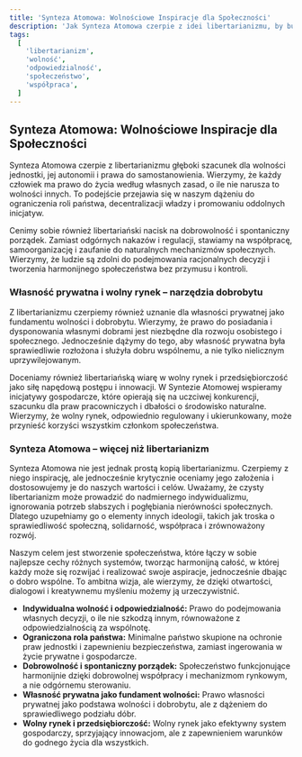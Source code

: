```yaml
---
title: 'Synteza Atomowa: Wolnościowe Inspiracje dla Społeczności'
description: 'Jak Synteza Atomowa czerpie z idei libertarianizmu, by budować bardziej otwarte, sprawiedliwe i innowacyjne społeczeństwo.'
tags:
  [
    'libertarianizm',
    'wolność',
    'odpowiedzialność',
    'społeczeństwo',
    'współpraca',
  ]
---
```


## Synteza Atomowa: Wolnościowe Inspiracje dla Społeczności

Synteza Atomowa czerpie z libertarianizmu głęboki szacunek dla wolności jednostki, jej autonomii i prawa do samostanowienia. Wierzymy, że każdy człowiek ma prawo do życia według własnych zasad, o ile nie narusza to wolności innych. To podejście przejawia się w naszym dążeniu do ograniczenia roli państwa, decentralizacji władzy i promowaniu oddolnych inicjatyw.

Cenimy sobie również libertariański nacisk na dobrowolność i spontaniczny porządek. Zamiast odgórnych nakazów i regulacji, stawiamy na współpracę, samoorganizację i zaufanie do naturalnych mechanizmów społecznych. Wierzymy, że ludzie są zdolni do podejmowania racjonalnych decyzji i tworzenia harmonijnego społeczeństwa bez przymusu i kontroli.

### Własność prywatna i wolny rynek – narzędzia dobrobytu

Z libertarianizmu czerpiemy również uznanie dla własności prywatnej jako fundamentu wolności i dobrobytu. Wierzymy, że prawo do posiadania i dysponowania własnymi dobrami jest niezbędne dla rozwoju osobistego i społecznego. Jednocześnie dążymy do tego, aby własność prywatna była sprawiedliwie rozłożona i służyła dobru wspólnemu, a nie tylko nielicznym uprzywilejowanym.

Doceniamy również libertariańską wiarę w wolny rynek i przedsiębiorczość jako siłę napędową postępu i innowacji. W Syntezie Atomowej wspieramy inicjatywy gospodarcze, które opierają się na uczciwej konkurencji, szacunku dla praw pracowniczych i dbałości o środowisko naturalne. Wierzymy, że wolny rynek, odpowiednio regulowany i ukierunkowany, może przynieść korzyści wszystkim członkom społeczeństwa.

### Synteza Atomowa – więcej niż libertarianizm

Synteza Atomowa nie jest jednak prostą kopią libertarianizmu. Czerpiemy z niego inspirację, ale jednocześnie krytycznie oceniamy jego założenia i dostosowujemy je do naszych wartości i celów. Uważamy, że czysty libertarianizm może prowadzić do nadmiernego indywidualizmu, ignorowania potrzeb słabszych i pogłębiania nierówności społecznych. Dlatego uzupełniamy go o elementy innych ideologii, takich jak troska o sprawiedliwość społeczną, solidarność, współpraca i zrównoważony rozwój.

Naszym celem jest stworzenie społeczeństwa, które łączy w sobie najlepsze cechy różnych systemów, tworząc harmonijną całość, w której każdy może się rozwijać i realizować swoje aspiracje, jednocześnie dbając o dobro wspólne. To ambitna wizja, ale wierzymy, że dzięki otwartości, dialogowi i kreatywnemu myśleniu możemy ją urzeczywistnić.

- **Indywidualna wolność i odpowiedzialność:** Prawo do podejmowania własnych decyzji, o ile nie szkodzą innym, równoważone z odpowiedzialnością za wspólnotę.
- **Ograniczona rola państwa:** Minimalne państwo skupione na ochronie praw jednostki i zapewnieniu bezpieczeństwa, zamiast ingerowania w życie prywatne i gospodarcze.
- **Dobrowolność i spontaniczny porządek:** Społeczeństwo funkcjonujące harmonijnie dzięki dobrowolnej współpracy i mechanizmom rynkowym, a nie odgórnemu sterowaniu.
- **Własność prywatna jako fundament wolności:** Prawo własności prywatnej jako podstawa wolności i dobrobytu, ale z dążeniem do sprawiedliwego podziału dóbr.
- **Wolny rynek i przedsiębiorczość:** Wolny rynek jako efektywny system gospodarczy, sprzyjający innowacjom, ale z zapewnieniem warunków do godnego życia dla wszystkich.
